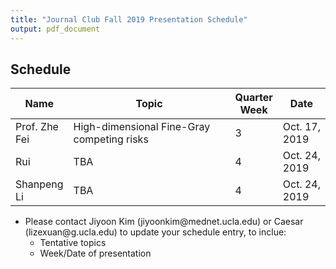 ```yaml
---
title: "Journal Club Fall 2019 Presentation Schedule"
output: pdf_document
---
```


## Schedule

Name          | Topic                                         | Quarter Week  | Date
------------- | --------------------------------------------- | ------------- | -------------
Prof. Zhe Fei | High-dimensional Fine-Gray competing risks    | 3             | Oct. 17, 2019
Rui           | TBA                                           | 4             | Oct. 24, 2019
Shanpeng Li   | TBA                                           | 4             | Oct. 24, 2019

* Please contact Jiyoon Kim (jiyoonkim@mednet.ucla.edu) or Caesar (lizexuan@g.ucla.edu) to update your schedule entry, to inclue:
  + Tentative topics
  + Week/Date of presentation